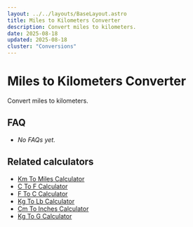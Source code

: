 ```yaml
---
layout: ../../layouts/BaseLayout.astro
title: Miles to Kilometers Converter
description: Convert miles to kilometers.
date: 2025-08-18
updated: 2025-08-18
cluster: "Conversions"
---
```




# Miles to Kilometers Converter

Convert miles to kilometers.

<Calculator schema={schema} />

## FAQ

- _No FAQs yet._

## Related calculators
- [Km To Miles Calculator](/calculators/km-to-miles-calculator/)
- [C To F Calculator](/calculators/c-to-f-calculator/)
- [F To C Calculator](/calculators/f-to-c-calculator/)
- [Kg To Lb Calculator](/calculators/kg-to-lb-calculator/)
- [Cm To Inches Calculator](/calculators/cm-to-inches-calculator/)
- [Kg To G Calculator](/calculators/kg-to-g-calculator/)
